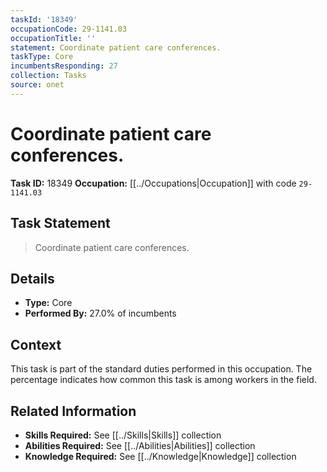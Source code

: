 ```yaml
---
taskId: '18349'
occupationCode: 29-1141.03
occupationTitle: ''
statement: Coordinate patient care conferences.
taskType: Core
incumbentsResponding: 27
collection: Tasks
source: onet
---
```

# Coordinate patient care conferences.

**Task ID:** 18349
**Occupation:** [[../Occupations|Occupation]] with code `29-1141.03`

## Task Statement

> Coordinate patient care conferences.

## Details

- **Type:** Core
- **Performed By:** 27.0% of incumbents

## Context

This task is part of the standard duties performed in this occupation. The percentage indicates how common this task is among workers in the field.

## Related Information

- **Skills Required:** See [[../Skills|Skills]] collection
- **Abilities Required:** See [[../Abilities|Abilities]] collection
- **Knowledge Required:** See [[../Knowledge|Knowledge]] collection
